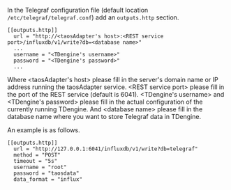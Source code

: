 
In the Telegraf configuration file (default location `/etc/telegraf/telegraf.conf`) add an `outputs.http` section.

```
[[outputs.http]]
  url = "http://<taosAdapter's host>:<REST service port>/influxdb/v1/write?db=<database name>"
  ...
  username = "<TDengine's username>"
  password = "<TDengine's password>"
  ...
```

Where <taosAdapter's host\> please fill in the server's domain name or IP address running the taosAdapter service. <REST service port\> please fill in the port of the REST service (default is 6041). <TDengine's username\> and <TDengine's password\> please fill in the actual configuration of the currently running TDengine. And <database name\> please fill in the database name where you want to store Telegraf data in TDengine.

An example is as follows.

```
[[outputs.http]]
  url = "http://127.0.0.1:6041/influxdb/v1/write?db=telegraf"
  method = "POST"
  timeout = "5s"
  username = "root"
  password = "taosdata"
  data_format = "influx"
```
